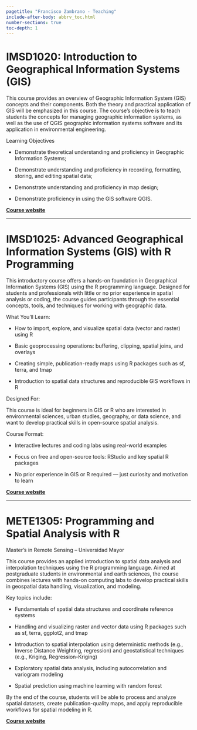 ```yaml
---
pagetitle: "Francisco Zambrano - Teaching"
include-after-body: abbrv_toc.html
number-sections: true
toc-depth: 1
---
```


# IMSD1020: Introduction to Geographical Information Systems (GIS) {toc-text='GIS'}

This course provides an overview of Geographic Information System (GIS) concepts and their components. Both the theory and practical application of GIS will be emphasized in this course. The course's objective is to teach students the concepts for managing geographic information systems, as well as the use of QGIS geographic information systems software and its application in environmental engineering.

Learning Objectives

* Demonstrate theoretical understanding and proficiency in Geographic Information Systems;

* Demonstrate understanding and proficiency in recording, formatting, storing, and editing spatial data;

* Demonstrate understanding and proficiency in map design;

* Demonstrate proficiency in using the GIS software QGIS.

**[Course website](https://francisco-zambrano.cl/SIG1-UMayor)**

* * *

# IMSD1025: Advanced Geographical Information Systems (GIS) with R Programming {toc-text='GIS with R'}

This introductory course offers a hands-on foundation in Geographical Information Systems (GIS) using the R programming language. Designed for students and professionals with little or no prior experience in spatial analysis or coding, the course guides participants through the essential concepts, tools, and techniques for working with geographic data.

What You'll Learn:

* How to import, explore, and visualize spatial data (vector and raster) using R

* Basic geoprocessing operations: buffering, clipping, spatial joins, and overlays

* Creating simple, publication-ready maps using R packages such as sf, terra, and tmap

* Introduction to spatial data structures and reproducible GIS workflows in R

Designed For:

This course is ideal for beginners in GIS or R who are interested in environmental sciences, urban studies, geography, or data science, and want to develop practical skills in open-source spatial analysis.

Course Format:

* Interactive lectures and coding labs using real-world examples

* Focus on free and open-source tools: RStudio and key spatial R packages

* No prior experience in GIS or R required — just curiosity and motivation to learn

**[Course website](https://francisco-zambrano.cl/SIG2-UMayor)**

* * *

# METE1305: Programming and Spatial Analysis with R {toc-text='Spatial analysis with R'}

Master’s in Remote Sensing – Universidad Mayor

This course provides an applied introduction to spatial data analysis and interpolation techniques using the R programming language. Aimed at postgraduate students in environmental and earth sciences, the course combines lectures with hands-on computing labs to develop practical skills in geospatial data handling, visualization, and modeling.

Key topics include:

* Fundamentals of spatial data structures and coordinate reference systems

* Handling and visualizing raster and vector data using R packages such as sf, terra, ggplot2, and tmap

* Introduction to spatial interpolation using deterministic methods (e.g., Inverse Distance Weighting, regression) and geostatistical techniques (e.g., Kriging, Regression-Kriging)

* Exploratory spatial data analysis, including autocorrelation and variogram modeling

* Spatial prediction using machine learning with random forest

By the end of the course, students will be able to process and analyze spatial datasets, create publication-quality maps, and apply reproducible workflows for spatial modeling in R.

**[Course website](https://francisco-zambrano.cl/METE133-2024)**
